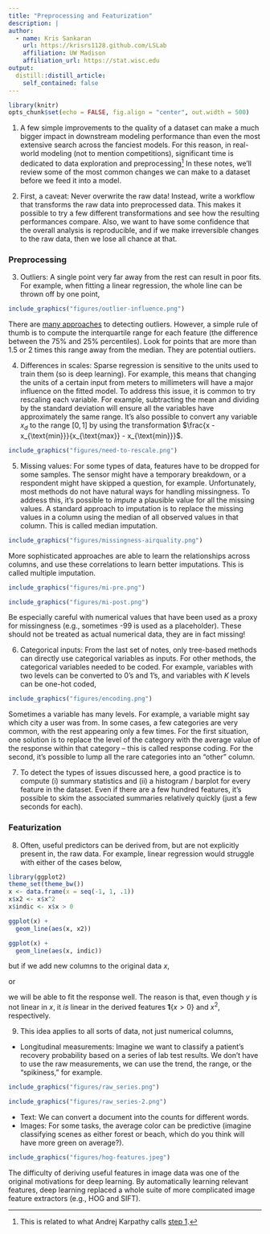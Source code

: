 ```yaml
---
title: "Preprocessing and Featurization"
description: | 
author:
  - name: Kris Sankaran
    url: https://krisrs1128.github.com/LSLab
    affiliation: UW Madison
    affiliation_url: https://stat.wisc.edu
output:
  distill::distill_article:
    self_contained: false
---
```


```r
library(knitr)
opts_chunk$set(echo = FALSE, fig.align = "center", out.width = 500)
```

1. A few simple improvements to the quality of a dataset can make a much bigger
impact in downstream modeling performance than even the most extensive search
across the fanciest models. For this reason, in real-world modeling (not to
mention competitions), significant time is dedicated to data exploration and
preprocessing^[This is related to what Andrej Karpathy calls [step
1](http://karpathy.github.io/2019/04/25/recipe/).] In these notes, we'll review
some of the most common changes we can make to a dataset before we feed it into
a model.

2. First, a caveat: Never overwrite the raw data! Instead, write a workflow that
transforms the raw data into preprocessed data. This makes it possible to try a
few different transformations and see how the resulting performances compare.
Also, we want to have some confidence that the overall analysis is reproducible,
and if we make irreversible changes to the raw data, then we lose all chance at
that.

### Preprocessing

3. Outliers: A single point very far away from the rest can result in poor fits.
For example, when fitting a linear regression, the whole line can be thrown off
by one point,

```r
include_graphics("figures/outlier-influence.png")
```

There are [many
approaches](https://www.researchgate.net/profile/Vipin-Kumar-54/publication/242403027_Outlier_Detection_A_Survey/links/0deec52d83600bb86c000000/Outlier-Detection-A-Survey.pdf)
to detecting outliers. However, a simple rule of thumb is to compute the
interquartile range for each feature (the difference between the 75% and 25%
percentiles). Look for points that are more than 1.5 or 2 times this range away
from the median. They are potential outliers.
  
4. Differences in scales: Sparse regression is sensitive to the units used to
train them (so is deep learning). For example, this means that changing the
units of a certain input from meters to millimeters will have a major influence
on the fitted model. To address this issue, it is common to try rescaling each
variable. For example, subtracting the mean and dividing by the standard
deviation will ensure all the variables have approximately the same range. It's
also possible to convert any variable $x_{d}$ to the range $\left[0, 1\right]$
by using the transformation $\frac{x - x_{\text{min}}}{x_{\text{max}} - x_{\text{min}}}$.

```r
include_graphics("figures/need-to-rescale.png")
```

5. Missing values: For some types of data, features have to be dropped for some
samples. The sensor might have a temporary breakdown, or a respondent might have
skipped a question, for example. Unfortunately, most methods do not have natural
ways for handling missingness. To address this, it's possible to _impute_ a
plausible value for all the missing values. A standard approach to imputation is
to replace the missing values in a column using the median of all observed
values in that column. This is called median imputation. 

```r
include_graphics("figures/missingness-airquality.png")
```

More sophisticated approaches are able to learn the relationships across
columns, and use these correlations to learn better imputations. This is called
multiple imputation.

```r
include_graphics("figures/mi-pre.png")
```

```r
include_graphics("figures/mi-post.png")
```

Be especially careful with numerical values that have been used as a proxy for
missingness (e.g., sometimes -99 is used as a placeholder). These should not be
treated as actual numerical data, they are in fact missing!

6. Categorical inputs: From the last set of notes, only tree-based methods can
directly use categorical variables as inputs. For other methods, the categorical
variables needed to be coded. For example, variables with two levels can be
converted to 0's and 1's, and variables with $K$ levels can be one-hot coded,

```r
include_graphics("figures/encoding.png")
```

  Sometimes a variable has many levels. For example, a variable might say which
    city a user was from. In some cases, a few categories are very common, with the
  rest appearing only a few times. For the first situation, one solution is to
  replace the level of the category with the average value of the response within
  that category -- this is called response coding. For the second, it's possible
  to lump all the rare categories into an "other" column.

7. To detect the types of issues discussed here, a good practice is to compute (i) summary statistics and (ii) a histogram / barplot for every feature in the dataset. Even if there are a few hundred features, it's possible to skim the
associated summaries relatively quickly (just a few seconds for each).

### Featurization

8. Often, useful predictors can be derived from, but are not explicitly present
in, the raw data. For example, linear regression would struggle with either of
the cases below,

```r
library(ggplot2)
theme_set(theme_bw())
x <- data.frame(x = seq(-1, 1, .1))
x$x2 <- x$x^2
x$indic <- x$x > 0

ggplot(x) +
  geom_line(aes(x, x2))

ggplot(x) +
  geom_line(aes(x, indic))
```


but if we add new columns to the original data $x$, 

\begin{align*}
\begin{pmatrix}
x  & x^2
\end{pmatrix}
\end{align*}

or 

\begin{align*}
\begin{pmatrix}
x  & \mathbf{1}\left\{x > 0\right\}
\end{pmatrix}
\end{align*}

we will be able to fit the response well. The reason is that, even though $y$ is
not linear in $x$, it _is_ linear in the derived features $\mathbf{1}\left\{x > 0\right\}$ and $x^2$, respectively.

9. This idea applies to all sorts of data, not just numerical columns,
* Longitudinal measurements: Imagine we want to classify a patient's recovery
probability based on a series of lab test results. We don't have to use the raw
measurements, we can use the trend, the range, or the "spikiness," for example.

```r
include_graphics("figures/raw_series.png")
```

```r
include_graphics("figures/raw_series-2.png")
```

* Text: We can convert a document into the counts for different words.
* Images: For some tasks, the average color can be predictive (imagine
classifying scenes as either forest or beach, which do you think will have more
green on average?).

```r
include_graphics("figures/hog-features.jpeg")
```

The difficulty of deriving useful features in image data was one of the original
motivations for deep learning. By automatically learning relevant features, deep
learning replaced a whole suite of more complicated image feature extractors
(e.g., HOG and SIFT).
